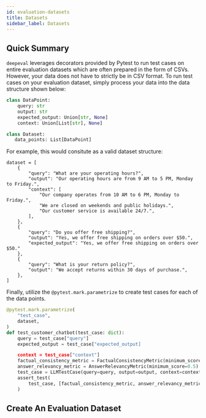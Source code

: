 ```yaml
---
id: evaluation-datasets
title: Datasets
sidebar_label: Datasets
---
```


## Quick Summary

`deepeval` leverages decorators provided by Pytest to run test cases on entire evaluation datasets which are often prepared in the form of CSVs. However, your data does not have to strictly be in CSV format. To run test cases on your evaluation dataset, simply process your data into the data structure shown below:

```python
class DataPoint:
    query: str
    output: str
    expected_output: Union[str, None]
    context: Union[List[str], None]

class Dataset:
   data_points: List[DataPoint]
```

For example, this would consitute as a valid dataset structure:

```
dataset = [
    {
        "query": "What are your operating hours?",
        "output": "Our operating hours are from 9 AM to 5 PM, Monday to Friday.",
        "context": [
            "Our company operates from 10 AM to 6 PM, Monday to Friday.",
            "We are closed on weekends and public holidays.",
            "Our customer service is available 24/7.",
        ],
    },
    {
        "query": "Do you offer free shipping?",
        "output": "Yes, we offer free shipping on orders over $50.",
        "expected_output": "Yes, we offer free shipping on orders over $50."
    },
    {
        "query": "What is your return policy?",
        "output": "We accept returns within 30 days of purchase.",
    },
]
```

Finally, utilize the `@pytest.mark.parametrize` to create test cases for each of the data points.

```python
@pytest.mark.parametrize(
    "test_case",
    dataset,
)
def test_customer_chatbot(test_case: dict):
    query = test_case["query"]
    expected_output = test_case["expected_output]

    context = test_case["context"]
    factual_consistency_metric = FactualConsistencyMetric(minimum_score=0.3)
    answer_relevancy_metric = AnswerRelevancyMetric(minimum_score=0.5)
    test_case = LLMTestCase(query=query, output=output, context=context)
    assert_test(
        test_case, [factual_consistency_metric, answer_relevancy_metric]
    )
```

## Create An Evaluation Dataset
